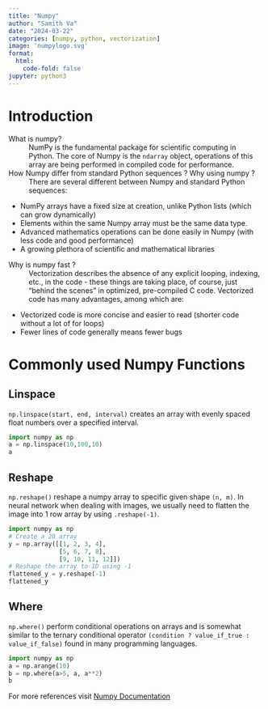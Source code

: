 ```yaml
---
title: "Numpy"
author: "Samith Va"
date: "2024-03-22"
categories: [numpy, python, vectorization]
image: 'numpylogo.svg'
format:
  html:
    code-fold: false
jupyter: python3
---
```


# Introduction
What is numpy?
: NumPy is the fundamental package for scientific computing in Python. The core of Numpy is the `ndarray` object, operations of this array are being performed in compiled code for performance. 

How Numpy differ from standard Python sequences  ? Why using numpy ? 
: There are several different between Numpy and standard Python sequences: 

* NumPy arrays have a fixed size at creation, unlike Python lists (which can grow dynamically)
* Elements within the same Numpy array must be the same data type.
* Advanced mathematics operations can be done easily in Numpy (with less code and good performance)
* A growing plethora of scientific and mathematical libraries

Why is numpy fast ? 
: Vectorization describes the absence of any explicit looping, indexing, etc., in the code - these things are taking place,
of course, just “behind the scenes” in optimized, pre-compiled C code. Vectorized code has many advantages, among
which are:

* Vectorized code is more concise and easier to read (shorter code without a lot of for loops)
* Fewer lines of code generally means fewer bugs


# Commonly used Numpy Functions

## Linspace
`np.linspace(start, end, interval)` creates an array with evenly spaced float numbers over a specified interval.
```python
import numpy as np
a = np.linspace(10,100,10)
a
```

## Reshape
`np.reshape()` reshape a numpy array to specific given shape `(n, m)`. In neural network when dealing with images, we usually need to flatten the image into 1 row array by using `.reshape(-1)`.
```python
import numpy as np
# Create a 2D array
y = np.array([[1, 2, 3, 4],
              [5, 6, 7, 8],
              [9, 10, 11, 12]])
# Reshape the array to 1D using -1
flattened_y = y.reshape(-1)
flattened_y
```


## Where
`np.where()` perform conditional operations on arrays and is somewhat similar to the ternary conditional operator `(condition ? value_if_true : value_if_false)` found in many programming languages.
```python
import numpy as np
a = np.arange(10)
b = np.where(a>5, a, a**2)
b
```


For more references visit [Numpy Documentation](https://numpy.org/doc/)
